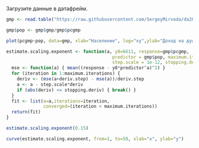 Загрузите данные в датафрейм.

```{r}
gmp <- read.table("https://raw.githubusercontent.com/SergeyMirvoda/da2016/master/classwork4/gmp.dat")
```

```{r}
gmp$pop <- gmp$gmp/gmp$pcgmp
```

```{r}
plot(pcgmp~pop, data=gmp, xlab="Население", log="xy",ylab="Доход на душу населения ($/человеко-год)", main="Метрополии США")

```


```{r}
estimate.scaling.exponent <- function(a, y0=6611, response=gmp$pcgmp,
                                        predictor = gmp$pop, maximum.iterations=100, deriv.step = 1/100,
                                        step.scale = 1e-12, stopping.deriv = 1/100) {
  mse <- function(a) { mean((response - y0*predictor^a)^2) }
  for (iteration in 1:maximum.iterations) {
    deriv <- (mse(a+deriv.step) - mse(a))/deriv.step
    a <- a - step.scale*deriv
    if (abs(deriv) <= stopping.deriv) { break() }
  }
  fit <- list(a=a,iterations=iteration,
              converged=(iteration < maximum.iterations))
  return(fit)
}
```

```{r}
estimate.scaling.exponent(0.15)
```

```{r}
curve(estimate.scaling.exponent, from=1, to=50, xlab="x", ylab="y")
```

